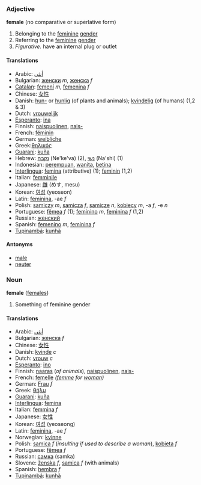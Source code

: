===Adjective===
'''female''' (no comparative or superlative form)

#Belonging to the [[feminine]] [[gender]]
#Referring to the [[feminine]] [[gender]]
#''Figurative.'' have an internal plug or outlet

====Translations====
*Arabic: [[أنثى]]
*Bulgarian: [[женски]] ''m'', [[женска]] ''f''
*[[Catalan]]: [[femení]] ''m'', [[femenina]] ''f''
*Chinese: [[女性]]
*Danish: [[hun-]] or [[hunlig]] (of plants and animals); [[kvindelig]] (of humans) (1,2 & 3)
*Dutch: [[vrouwelijk]]
*[[Esperanto]]: [[ina]]
*Finnish: [[naispuolinen]], [[naispuolinen|nais-]]
*French: [[féminin]]
*German: [[weibliche]]
*Greek:[[θηλικός]]
*[[Guarani]]: [[kuña]]
*Hebrew: [[נקבה]] (Ne'ke'va) (2), [[נשי]] (Na'shi) (1)
*Indonesian: [[perempuan]], [[wanita]], [[betina]]
*[[Interlingua]]: [[femina]] (attributive) (1); [[feminin]] (1,2)
*Italian: [[femminile]]
*Japanese: [[雌]] (めす, mesu)
*Korean: [[여성]] (yeoseon)
*Latin: [[feminina]], -ae  ''f''
*Polish: [[samiczy]] ''m'', [[samicza]] ''f'', [[samicze]] ''n'', [[kobiecy]] ''m'', -a ''f'', -e ''n''
*Portuguese: [[fêmea]] ''f'' (1); [[feminino]] ''m'', [[feminina]] ''f'' (1,2)
*Russian: [[женский]]
*Spanish: [[femenino]] ''m'', [[feminina]] ''f''
*[[Tupinambá]]: [[kunhã]]

====Antonyms====
*[[male]]
*[[neuter]]

===Noun===
'''female''' ([[females]])

#Something of feminine gender

====Translations====
*Arabic: [[أنثى]]
*Bulgarian: [[женска]] ''f''
*Chinese: [[女性]]
*Danish: [[kvinde]] ''c''
*Dutch: [[vrouw]] ''c''
*[[Esperanto]]: [[ino]]
*Finnish: [[naaras]] (''of animals''), [[naispuolinen]], [[naispuolinen|nais-]] 
*French: [[femelle]] ''([[femme]] for [[woman]])''
*German: [[Frau]] ''f''
*Greek: [[θήλυ]]
*[[Guarani]]: [[kuña]]
*[[Interlingua]]: [[femina]]
*Italian: [[femmina]] ''f''
*Japanese: [[女性]]
*Korean: [[여성]] (yeoseong)
*Latin: [[feminina]], -ae ''f''
*Norwegian: [[kvinne]]
*Polish: [[samica]] ''f'' (''insulting if used to describe a woman''), [[kobieta]] ''f''
*Portuguese: [[fêmea]] ''f''
*Russian: [[самка]] (samka)
*Slovene: [[ženska]] ''f'', [[samica]] ''f'' (with animals)
*Spanish: [[hembra]] ''f''
*[[Tupinambá]]: [[kunhã]]